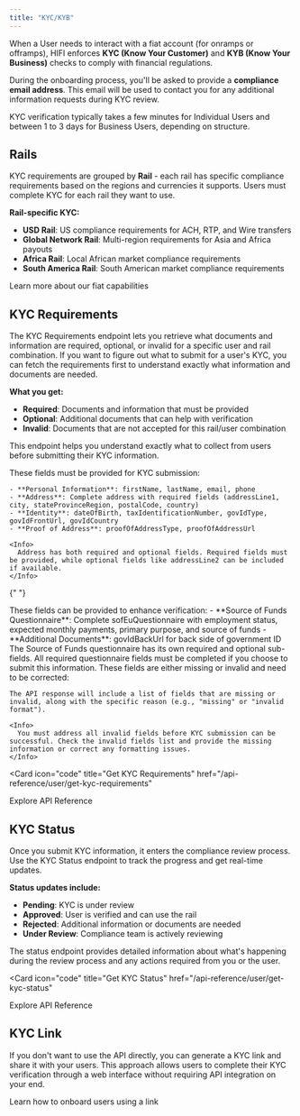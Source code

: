 ```yaml
---
title: "KYC/KYB"
---
```


When a User needs to interact with a fiat account (for onramps or offramps), HIFI enforces **KYC (Know Your Customer)** and **KYB (Know Your Business)** checks to comply with financial regulations.

During the onboarding process, you'll be asked to provide a **compliance email
address**. This email will be used to contact you for any additional
information requests during KYC review.

<Info>
  KYC verification typically takes a few minutes for Individual Users and
  between 1 to 3 days for Business Users, depending on structure.
</Info>

## Rails

KYC requirements are grouped by **Rail** - each rail has specific compliance requirements based on the regions and currencies it supports. Users must complete KYC for each rail they want to use.

**Rail-specific KYC:**

- **USD Rail**: US compliance requirements for ACH, RTP, and Wire transfers
- **Global Network Rail**: Multi-region requirements for Asia and Africa payouts
- **Africa Rail**: Local African market compliance requirements
- **South America Rail**: South American market compliance requirements

<Card icon="unlock" title="Rails" href="/docs/fiat/rails">
  Learn more about our fiat capabilities
</Card>

## KYC Requirements

The KYC Requirements endpoint lets you retrieve what documents and information are required, optional, or invalid for a specific user and rail combination. If you want to figure out what to submit for a user's KYC, you can fetch the requirements first to understand exactly what information and documents are needed.

**What you get:**

- **Required**: Documents and information that must be provided
- **Optional**: Additional documents that can help with verification
- **Invalid**: Documents that are not accepted for this rail/user combination

This endpoint helps you understand exactly what to collect from users before submitting their KYC information.

<AccordionGroup>
  <Accordion title="Required Fields">
    These fields must be provided for KYC submission:
    
    - **Personal Information**: firstName, lastName, email, phone
    - **Address**: Complete address with required fields (addressLine1, city, stateProvinceRegion, postalCode, country)
    - **Identity**: dateOfBirth, taxIdentificationNumber, govIdType, govIdFrontUrl, govIdCountry
    - **Proof of Address**: proofOfAddressType, proofOfAddressUrl
    
    <Info>
      Address has both required and optional fields. Required fields must be provided, while optional fields like addressLine2 can be included if available.
    </Info>
  </Accordion>

{" "}

<Accordion title="Optional Fields">
  These fields can be provided to enhance verification: - **Source of Funds
  Questionnaire**: Complete sofEuQuestionnaire with employment status, expected
  monthly payments, primary purpose, and source of funds - **Additional
  Documents**: govIdBackUrl for back side of government ID
  <Info>
    The Source of Funds questionnaire has its own required and optional
    sub-fields. All required questionnaire fields must be completed if you
    choose to submit this information.
  </Info>
</Accordion>

  <Accordion title="Invalid Fields">
    These fields are either missing or invalid and need to be corrected:
    
    The API response will include a list of fields that are missing or invalid, along with the specific reason (e.g., "missing" or "invalid format").
    
    <Info>
      You must address all invalid fields before KYC submission can be successful. Check the invalid fields list and provide the missing information or correct any formatting issues.
    </Info>
  </Accordion>
</AccordionGroup>

<Card
  icon="code"
  title="Get KYC Requirements"
  href="/api-reference/user/get-kyc-requirements"
>
  Explore API Reference
</Card>

## KYC Status

Once you submit KYC information, it enters the compliance review process. Use the KYC Status endpoint to track the progress and get real-time updates.

**Status updates include:**

- **Pending**: KYC is under review
- **Approved**: User is verified and can use the rail
- **Rejected**: Additional information or documents are needed
- **Under Review**: Compliance team is actively reviewing

The status endpoint provides detailed information about what's happening during the review process and any actions required from you or the user.

<Card
  icon="code"
  title="Get KYC Status"
  href="/api-reference/user/get-kyc-status"
>
  Explore API Reference
</Card>

## KYC Link

If you don't want to use the API directly, you can generate a KYC link and share it with your users. This approach allows users to complete their KYC verification through a web interface without requiring API integration on your end.

<Card icon="link" title="Create KYC Link" href="/docs/users/features/kyc-link">
  Learn how to onboard users using a link
</Card>
